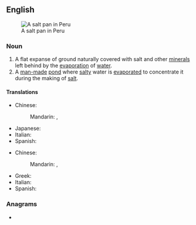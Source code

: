 {{also|saltpan}}
==English==
[[Image:Salineras de Maras, Maras, Perú, 2015-07-30, DD 03-07 PAN.JPG|thumb|right|A salt pan in Peru]]

===Noun===
{{en-noun}}
{{wikipedia}}

# A flat expanse of ground naturally covered with salt and other [[mineral]]s left behind by the [[evaporation]] of [[water]].
# A [[man-made]] [[pond]] where [[salty]] water is [[evaporate]]d to concentrate it during the making of [[salt]].

====Translations====
{{trans-top|A flat expanse of ground covered with salt}}
* Chinese:
*: Mandarin: {{t+|cmn|鹽田|sc=Hani}}, {{t+|cmn|盐田|tr=yántián|sc=Hani}}
{{trans-mid}}
* Japanese: {{t+|ja|塩田|tr=[[えんでん]], enten}}
* Italian: {{t+|it|salina|f}}
* Spanish: {{t|es|salinera|f}}
{{trans-bottom}}

{{trans-top|A man-made pond where salty water is evaporated}}
* Chinese:
*: Mandarin: {{t+|cmn|鹽池|sc=Hani}}, {{t+|cmn|盐池|tr=yánchí|sc=Hani}}
{{trans-mid}}
* Greek: {{t+|el|αλυκή|f}}
* Italian: {{t+|it|salina|f}}
* Spanish: {{t|es|salinera|f}}
{{trans-bottom}}

===Anagrams===
* {{anagrams|en|Patlans|platans}}